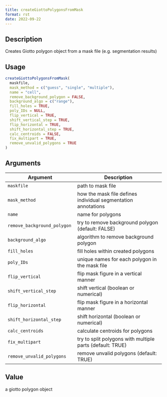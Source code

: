 ```yaml
--- 
title: createGiottoPolygonsFromMask 
format: rst 
date: 2022-09-22 
--- 
```


## Description

Creates Giotto polygon object from a mask file (e.g. segmentation results)


## Usage

```r
createGiottoPolygonsFromMask(
  maskfile,
  mask_method = c("guess", "single", "multiple"),
  name = "cell",
  remove_background_polygon = FALSE,
  background_algo = c("range"),
  fill_holes = TRUE,
  poly_IDs = NULL,
  flip_vertical = TRUE,
  shift_vertical_step = TRUE,
  flip_horizontal = TRUE,
  shift_horizontal_step = TRUE,
  calc_centroids = FALSE,
  fix_multipart = TRUE,
  remove_unvalid_polygons = TRUE
)
```


## Arguments

Argument      |Description
------------- |----------------
`maskfile`     |     path to mask file
`mask_method`     |     how the mask file defines individual segmentation annotations
`name`     |     name for polygons
`remove_background_polygon`     |     try to remove background polygon (default: FALSE)
`background_algo`     |     algorithm to remove background polygon
`fill_holes`     |     fill holes within created polygons
`poly_IDs`     |     unique names for each polygon in the mask file
`flip_vertical`     |     flip mask figure in a vertical manner
`shift_vertical_step`     |     shift vertical (boolean or numerical)
`flip_horizontal`     |     flip mask figure in a horizontal manner
`shift_horizontal_step`     |     shift horizontal (boolean or numerical)
`calc_centroids`     |     calculate centroids for polygons
`fix_multipart`     |     try to split polygons with multiple parts (default: TRUE)
`remove_unvalid_polygons`     |     remove unvalid polygons (default: TRUE)


## Value

a giotto polygon object


